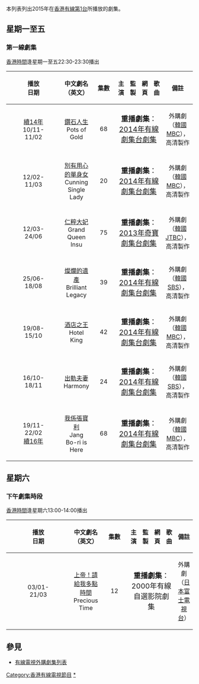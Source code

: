 本列表列出2015年在[[香港|香港]][[有線第1台|有線第1台]]所播放的劇集。

==星期一至五==
===第一線劇集===
[[香港時間|香港時間]]逢星期一至五22:30-23:30播出
{| border="1" cellpadding="4" cellspacing="0" style="margin: 1em 1em 1em 0; background: #F9F9F9; border: 1px #AAA solid; border-collapse: collapse; font-size: 95%;"
! align=center width=6% bgcolor="silver"| 播放<br/>日期
! align=center width=17% bgcolor="silver"| 中文劇名<br/>（英文）
! align=center width=5% bgcolor="silver"| 集數
! align=center width=24% bgcolor="silver"| 主演
! align=center width=9% bgcolor="silver"| 監製
! align=center width=7% bgcolor="silver"| 網頁
! align=center width=18% bgcolor="silver"| 歌曲
! align=center width=15% bgcolor="silver"| 備註
|-   
|[[有線第1台電視劇集列表_(2014年)|續14年]]<br/>10/11-<br/>11/02||[[金子輕鬆出來吧|鑽石人生]]<br/>Pots of Gold||68||colspan="4"|<div style="text-align: center;"><span style="font-size:larger;">'''重播劇集'''：[[有線電視劇集台電視劇集列表_(2014年)|2014年有線劇集台劇集]]</span></div>||外購劇（[[韓國|韓國]][[MBC|MBC]]），高清製作
|-   
|12/02-<br/>11/03||[[別有用心的單身女|別有用心的單身女]]<br/>Cunning Single Lady||20||colspan="4"|<div style="text-align: center;"><span style="font-size:larger;">'''重播劇集'''：[[有線電視劇集台電視劇集列表_(2014年)|2014年有線劇集台劇集]]</span></div>||外購劇（[[韓國|韓國]][[MBC|MBC]]），高清製作
|-   
|12/03-<br/>24/06||[[仁粹大妃_(電視劇)|仁粹大妃]]<br/>Grand Queen Insu||75||colspan="4"|<div style="text-align: center;"><span style="font-size:larger;">'''重播劇集'''：[[有線電視奇寶台電視劇集列表_(2013年)|2013年奇寶劇集台劇集]]</span></div>||外購劇（[[韓國|韓國]][[JTBC|JTBC]]），高清製作
|-   
|25/06-<br/>18/08||[[燦爛的遺產|燦爛的遺產]]<br/>Brilliant Legacy||39||colspan="4"|<div style="text-align: center;"><span style="font-size:larger;">'''重播劇集'''：[[有線電視劇集台電視劇集列表_(2014年)|2014年有線劇集台劇集]]</span></div>||外購劇（[[韓國|韓國]][[SBS_(韓國)|SBS]]），高清製作
|-   
|19/08-<br/>15/10||[[酒店之王|酒店之王]]<br/>Hotel King||42||colspan="4"|<div style="text-align: center;"><span style="font-size:larger;">'''重播劇集'''：[[有線電視劇集台電視劇集列表_(2014年)|2014年有線劇集台劇集]]</span></div>||外購劇（[[韓國|韓國]][[MBC|MBC]]），高清製作 
|-   
|16/10-<br/>18/11||[[出軌夫妻|出軌夫妻]]<br/>Harmony||24||colspan="4"|<div style="text-align: center;"><span style="font-size:larger;">'''重播劇集'''：[[有線電視劇集台電視劇集列表_(2014年)|2014年有線劇集台劇集]]</span></div>||外購劇（[[韓國|韓國]][[SBS_(韓國)|SBS]]），高清製作 
|-   
|19/11-<br/>22/02<br/>[[有線第1台電視劇集列表_(2016年)|續16年]]||[[我係張寶利|我係張寶利]]<br/>Jang Bo-ri is Here||68||colspan="4"|<div style="text-align: center;"><span style="font-size:larger;">'''重播劇集'''：[[有線電視劇集台電視劇集列表_(2014年)|2014年有線劇集台劇集]]</span></div>||外購劇（[[韓國|韓國]][[MBC|MBC]]），高清製作 
|}

==星期六==
===下午劇集時段===
[[香港時間|香港時間]]逢星期六13:00-14:00播出
{| border="1" cellpadding="4" cellspacing="0" style="margin: 1em 1em 1em 0; background: #F9F9F9; border: 1px #AAA solid; border-collapse: collapse; font-size: 95%;"
! align=center width=6% bgcolor="silver"| 播放<br/>日期
! align=center width=17% bgcolor="silver"| 中文劇名<br/>（英文）
! align=center width=5% bgcolor="silver"| 集數
! align=center width=24% bgcolor="silver"| 主演
! align=center width=9% bgcolor="silver"| 監製
! align=center width=7% bgcolor="silver"| 網頁
! align=center width=18% bgcolor="silver"| 歌曲
! align=center width=15% bgcolor="silver"| 備註
|-   
|03/01-<br/>21/03||[[神啊！請多給我一點時間|上帝！請給我多點時間]]<br/>Precious Time||12||colspan="4"|<div style="text-align: center;"><span style="font-size:larger;">'''重播劇集'''：2000年有線自選影院劇集</span></div>||外購劇（[[日本|日本]][[富士電視台|富士電視台]]）
|}

== 參見 ==
*[[有線電視外購劇集列表|有線電視外購劇集列表]]

{{香港有線電視劇集列表索引}}

[[Category:香港有線電視節目|Category:香港有線電視節目]]
[[Category:香港有線電視外購劇集|*]]